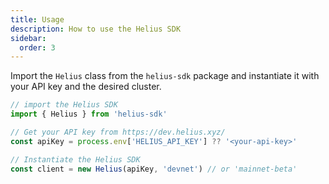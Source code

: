 ```yaml
---
title: Usage
description: How to use the Helius SDK
sidebar:
  order: 3
---
```


Import the `Helius` class from the `helius-sdk` package and instantiate it with your API key and the desired cluster.

```typescript
// import the Helius SDK
import { Helius } from 'helius-sdk'

// Get your API key from https://dev.helius.xyz/
const apiKey = process.env['HELIUS_API_KEY'] ?? '<your-api-key>'

// Instantiate the Helius SDK
const client = new Helius(apiKey, 'devnet') // or 'mainnet-beta'
```

